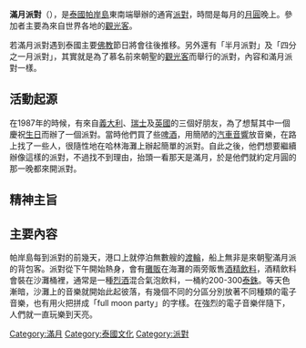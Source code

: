 {{multiple issues|
{{howto|time=2016-04-20T16:52:49+00:00}}
{{unreferenced|time=2016-04-20T16:52:49+00:00}}
}}
'''滿月派對'''（{{lang-en|Full moon party}}），是[[泰國|泰國]][[帕岸島|帕岸島]]東南端{{link-en|哈林海灘|Haad Rin}}舉辦的通宵[[派對|派對]]，時間是每月的[[月圓|月圓]]晚上。參加者主要為來自世界各地的[[觀光客|觀光客]]。

若滿月派對遇到泰國主要[[佛教|佛教]]節日將會往後推移。另外還有「半月派對」及「四分之一月派對」，其實就是為了慕名前來朝聖的[[觀光客|觀光客]]而舉行的派對，內容和滿月派對一樣。

{{Fact|滿月派對跟[[印度|印度]]的[[果亞海灘派對|果亞海灘派對]]（Goa Beach Party）以及[[西班牙|西班牙]]的[[伊比薩派對|伊比薩派對]]（Ibiza Party）並列為世界三大[[銳舞派對|銳舞派對]]（Rave Party）。|time=2017-02-28}}

==活動起源==
在1987年的時候，有來自[[義大利|義大利]]、[[瑞士|瑞士]]及[[英國|英國]]的三個好朋友，為了想幫其中一個慶祝[[生日|生日]]而辦了一個派對。當時他們買了些[[啤酒|啤酒]]，用簡陋的[[汽車音響|汽車音響]]放音樂，在路上找了一些人，很隨性地在哈林海灘上辦起簡單的派對。自此之後，他們想要繼續辦像這樣的派對，不過找不到理由，抬頭一看那天是滿月，於是他們就約定月圓的那一晚都來開派對。

==精神主旨==
{{Fact|年輕人想表達的是[[愛|愛]]與[[和平|和平]]的精神、不分[[性別|性別]]、[[國籍|國籍]]、[[種族|種族]]、[[宗教|宗教]]、[[信仰|信仰]]，推廣[[多元文化|多元文化]]的音樂。|time=2017-02-28}}

==主要內容==
帕岸島每到派對的前幾天，港口上就停泊無數艘的[[渡輪|渡輪]]，船上無非是來朝聖滿月派的背包客。派對從下午開始熱身，會有[[攤販|攤販]]在海灘的兩旁販售[[酒|酒精飲料]]，酒精飲料會裝在沙灘桶裡，通常是一種[[烈酒|烈酒]]混合氣泡飲料，一桶約200-300[[泰銖|泰銖]]。等天色漸暗，沙灘上的音樂就開始此起彼落，有幾個不同的分區分別放著不同種類的電子音樂，也有用火把拼成「full moon party」的字樣。在強烈的電子音樂伴隨下，人們就一直玩樂到天亮。

[[Category:滿月|Category:滿月]]
[[Category:泰國文化|Category:泰國文化]]
[[Category:派對|Category:派對]]